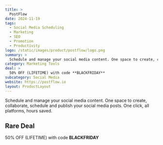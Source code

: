 ```yaml
---
title: >
  PostFlow
date: 2024-11-19
tags:
  - Social Media Scheduling
  - Marketing
  - SEO
  - Promotion
  - Productivity
logo: /static/images/product/postflow/logo.png
summary: >
  Schedule and manage your social media content. One space to create, collaborate, schedule and publish your social media posts. One click, all platforms, hours saved.
category: Marketing Tools
deal: >
  50% OFF (LIFETIME) with code **BLACKFRIDAY**
subcategory: Social Media
website: https://postflow.io
layout: ProductLayout
---
```

Schedule and manage your social media content. One space to create, collaborate, schedule and publish your social media posts. One click, all platforms, hours saved.

## Rare Deal

50% OFF (LIFETIME) with code **BLACKFRIDAY**
